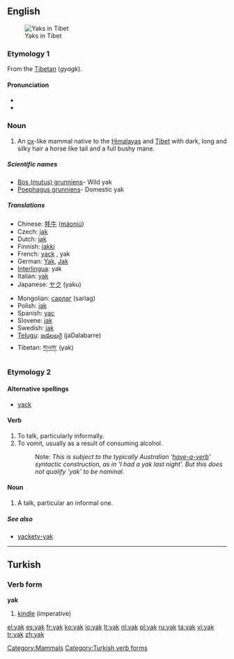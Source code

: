 {{see|yäk}}
==English==
{{wikipedia}}
[[Image:In Tibet, yaks are decorated and honored by the families they are part of.jpg|thumb|Yaks in Tibet]]

===Etymology 1===
From the [[w:Tibetan language|Tibetan]] (''gyagk'').

====Pronunciation====
{{rfc-level|check placement of Pronunciation}}
* {{IPA|/jæk/}}
* {{rhymes|æk}}

===Noun===
{{en-noun}}

# An [[ox]]-like mammal native to the [[Himalayas]] and [[Tibet]] with dark, long and silky hair a horse like tail and a full bushy mane.

=====Scientific names=====
* [[Bos (mutus) grunniens]]- Wild yak
* [[Poephagus grunniens]]- Domestic yak

=====Translations=====
{{trans-top|ox-like mammal}}
* Chinese: [[牦牛]] ([[máoniú]])
* Czech: [[jak]] {{m}}
* Dutch: [[jak]] {{m}}
* Finnish: [[jakki]]
* French: [[yack]] {{m}}, yak {{m}}
* German: [[Yak]], [[Jak]]
* [[Interlingua]]: yak
* Italian: [[#Italian|yak]] {{m}}
* Japanese: [[ヤク]] (yaku)
{{trans-mid}}
* Mongolian: [[сарлаг]] (sarlag)
* Polish: [[jak]] {{m}}
* Spanish: [[yac]] {{m}}
* Slovene: [[jak]] {{m}}
* Swedish: [[jak]] {{m}}
* [[Telugu]]: [[జడలబర్రె]] (jaDalabarre)
* Tibetan: [[གཡག་]] (yak)
{{trans-bottom}}

===Etymology 2===

====Alternative spellings====
* [[yack]]

====Verb====
{{en-verb|yak|k|ing}}

# To talk, particularly informally.
# To vomit, usually as a result of consuming alcohol.
#: Note: ''This is subject to the typically Australian '[[have-a-verb]]' syntactic construction, as in 'I had a yak last night'. But this does not qualify 'yak' to be nominal.''

====Noun====
{{en-noun}}

# A talk, particular an informal one.

=====See also=====
* [[yackety-yak]]

[[Category:Mammals]]

----

==Turkish==

===Verb form===
'''yak'''

# [[kindle]] (imperative)

[[Category:Turkish verb forms]]

[[el:yak]]
[[es:yak]]
[[fr:yak]]
[[ko:yak]]
[[io:yak]]
[[lt:yak]]
[[nl:yak]]
[[pl:yak]]
[[ru:yak]]
[[ta:yak]]
[[vi:yak]]
[[tr:yak]]
[[zh:yak]]